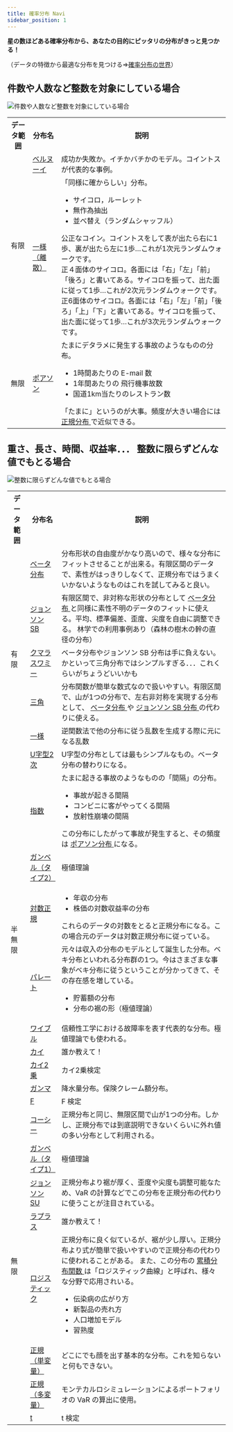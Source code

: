 ```yaml
---
title: 確率分布 Navi
sidebar_position: 1
---
```


**星の数ほどある確率分布から、あなたの目的にピッタリの分布がきっと見つかる！**

（データの特徴から最適な分布を見つける⇒[確率分布の世界](/docs/gallery-of-distributions/)）

## 件数や人数など整数を対象にしている場合

![件数や人数など整数を対象にしている場合](./../assets/movies/DiscreteDistribution.gif)

<table>
  <tbody>
    <tr>
      <th>データ範囲</th>
      <th>分布名</th>
      <th>説明</th>
    </tr>
    <tr>
      <td rowspan="2">有限</td>
      <td>
        <a href="/ja/docs/gallery-of-distributions/bernoulli-distribution">
          ベルヌーイ
        </a>
      </td>
      <td>成功か失敗か。イチかバチかのモデル。コイントスが代表的な事例。</td>
    </tr>
    <tr>
      <td>
        <a href="/ja/docs/gallery-of-distributions/uniform-distribution-discrete">
          一様（離散）
        </a>
      </td>
      <td>
        「同様に確からしい」分布。
        <ul>
          <li>サイコロ，ルーレット</li>
          <li>無作為抽出</li>
          <li>並べ替え（ランダムシャッフル）</li>
        </ul>
        公正なコイン。コイントスをして表が出たら右に1歩、裏が出たら左に1歩…これが1次元ランダムウォークです。
        <br />
        正４面体のサイコロ。各面には「右」「左」「前」「後ろ」と書いてある。サイコロを振って、出た面に従って1歩…これが2次元ランダムウォークです。
        <br />
        正6面体のサイコロ。各面には「右」「左」「前」「後ろ」「上」「下」と書いてある。サイコロを振って、出た面に従って1歩…これが3次元ランダムウォークです。
      </td>
    </tr>
    <tr>
      <td>無限</td>
      <td>
        <a href="/ja/docs/gallery-of-distributions/poisson-distribution">
          ポアソン
        </a>
      </td>
      <td>
        たまにデタラメに発生する事故のようなものの分布。
        <ul>
          <li>1時間あたりの E-mail 数</li>
          <li>1年間あたりの 飛行機事故数</li>
          <li>国道1km当たりのレストラン数</li>
        </ul>
        「たまに」というのが大事。頻度が大きい場合には
        <a href="/ja/docs/gallery-of-distributions/normal-distribution-single">
          正規分布
        </a>
        で近似できる。
      </td>
    </tr>
  </tbody>
</table>

## 重さ、長さ、時間、収益率．．． 整数に限らずどんな値でもとる場合

![整数に限らずどんな値でもとる場合](./../assets/movies/ContinuousDistribution.gif)

<table>
  <tbody>
    <tr>
      <th>データ範囲</th>
      <th>分布名</th>
      <th>説明</th>
    </tr>
    <tr>
      <td rowspan="6">有限</td>
      <td>
        <a href="/ja/docs/gallery-of-distributions/beta-distribution">
          ベータ分布
        </a>
      </td>
      <td>
        分布形状の自由度がかなり高いので、様々な分布にフィットさせることが出来る。有限区間のデータで、素性がはっきりしなくて、正規分布ではうまくいかないようなものはこれを試してみると良い。
      </td>
    </tr>
    <tr>
      <td>
        <a href="/ja/docs/gallery-of-distributions/johnson-sb-distribution">
          ジョンソン SB
        </a>
      </td>
      <td>
        有限区間で、非対称な形状の分布として
        <a href="/ja/docs/gallery-of-distributions/beta-distribution">
          ベータ分布
        </a>
        と同様に素性不明のデータのフィットに使える。平均、標準偏差、歪度、尖度を自由に調整できる。
        林学での利用事例あり（森林の樹木の幹の直径の分布）
      </td>
    </tr>
    <tr>
      <td>
        <a href="/ja/docs/gallery-of-distributions/kumaraswamy-distribution">
          クマラスワミー
        </a>
      </td>
      <td>
        ベータ分布やジョンソン SB
        分布は手に負えない。かといって三角分布ではシンプルすぎる．．．これくらいがちょうどいいかも
      </td>
    </tr>
    <tr>
      <td>
        <a href="/ja/docs/gallery-of-distributions/triangular-distribution">
          三角
        </a>
      </td>
      <td>
        分布関数が簡単な数式なので扱いやすい。有限区間で、山が1つの分布で、左右非対称を実現する分布として、
        <a href="/ja/docs/gallery-of-distributions/beta-distribution">
          ベータ分布
        </a>
        や
        <a href="/ja/docs/gallery-of-distributions/johnson-sb-distribution">
          ジョンソン SB 分布
        </a>
        の代わりに使える。
      </td>
    </tr>
    <tr>
      <td>
        <a href="/ja/docs/gallery-of-distributions/uniform-distribution-continuous">
          一様
        </a>
      </td>
      <td>逆関数法で他の分布に従う乱数を生成する際に元になる乱数</td>
    </tr>
    <tr>
      <td>
        <a href="/ja/docs/gallery-of-distributions/u-quadratic-distribution">
          U字型2次
        </a>
      </td>
      <td>U字型の分布としては最もシンプルなもの。ベータ分布の替わりになる。</td>
    </tr>
    <tr>
      <td rowspan="9">半無限</td>
      <td>
        <a href="/ja/docs/gallery-of-distributions/exponential-distribution">
          指数
        </a>
      </td>
      <td>
        たまに起きる事故のようなものの「間隔」の分布。
        <ul>
          <li>事故が起きる間隔</li>
          <li>コンビニに客がやってくる間隔</li>
          <li>放射性崩壊の間隔</li>
        </ul>
        この分布にしたがって事故が発生すると、その頻度は
        <a href="/ja/docs/gallery-of-distributions/poisson-distribution">
          ポアソン分布
        </a>
        になる。
      </td>
    </tr>
    <tr>
      <td>
        <a href="/ja/docs/gallery-of-distributions/gumbel-type-ii-distribution">
          ガンベル（タイプ2）
        </a>
      </td>
      <td>極値理論</td>
    </tr>
    <tr>
      <td>
        <a href="/ja/docs/gallery-of-distributions/log-normal-distribution">
          対数正規
        </a>
      </td>
      <td>
        <ul>
          <li>年収の分布</li>
          <li>株価の対数収益率の分布</li>
        </ul>
        これらのデータの対数をとると正規分布になる。この場合元のデータは対数正規分布に従っている。
      </td>
    </tr>
    <tr>
      <td>
        <a href="/ja/docs/gallery-of-distributions/pareto-distribution">
          パレート
        </a>
      </td>
      <td>
        元々は収入の分布のモデルとして誕生した分布。ベキ分布といわれる分布群の1つ。今はさまざまな事象がベキ分布に従うということが分かってきて、その存在感を増している。
        <ul>
          <li>貯蓄額の分布</li>
          <li>分布の裾の形（極値理論）</li>
        </ul>
      </td>
    </tr>
    <tr>
      <td>
        <a href="/ja/docs/gallery-of-distributions/weibull-distribution">
          ワイブル
        </a>
      </td>
      <td>
        信頼性工学における故障率を表す代表的な分布。極値理論でも使われる。
      </td>
    </tr>
    <tr>
      <td>
        <a href="/ja/docs/gallery-of-distributions/chi-distribution">カイ</a>
      </td>
      <td>誰か教えて！</td>
    </tr>
    <tr>
      <td>
        <a href="/ja/docs/gallery-of-distributions/chi-square-distribution">
          カイ2乗
        </a>
      </td>
      <td>カイ2乗検定</td>
    </tr>
    <tr>
      <td>
        <a href="/ja/docs/gallery-of-distributions/gamma-distribution">
          ガンマ
        </a>
      </td>
      <td>降水量分布。保険クレーム額分布。</td>
    </tr>
    <tr>
      <td>
        <a href="/ja/docs/gallery-of-distributions/f-distribution">F</a>
      </td>
      <td>F 検定</td>
    </tr>
    <tr>
      <td rowspan="8">無限</td>
      <td>
        <a href="/ja/docs/gallery-of-distributions/cauchy-distribution">
          コーシー
        </a>
      </td>
      <td>
        正規分布と同じ、無限区間で山が1つの分布。しかし、正規分布では到底説明できないくらいに外れ値の多い分布として利用される。
      </td>
    </tr>
    <tr>
      <td>
        <a href="/ja/docs/gallery-of-distributions/gumbel-type-i-distribution">
          ガンベル（タイプ1）
        </a>
      </td>
      <td>極値理論</td>
    </tr>
    <tr>
      <td>
        <a href="/ja/docs/gallery-of-distributions/johnson-su-distribution">
          ジョンソン SU
        </a>
      </td>
      <td>
        正規分布より裾が厚く、歪度や尖度も調整可能なため、VaR
        の計算などでこの分布を正規分布の代わりに使うことが注目されている。
      </td>
    </tr>
    <tr>
      <td>
        <a href="/ja/docs/gallery-of-distributions/laplace-distribution">
          ラプラス
        </a>
      </td>
      <td>誰か教えて！</td>
    </tr>
    <tr>
      <td>
        <a href="/ja/docs/gallery-of-distributions/logistic-distribution">
          ロジスティック
        </a>
      </td>
      <td>
        正規分布に良く似ているが、裾が少し厚い。正規分布より式が簡単で扱いやすいので正規分布の代わりに使われることがある。
        また、この分布の
        <a href="/ja/docs/glossary#cumulative-distribution-function">
          累積分布関数
        </a>
        は「ロジスティック曲線」と呼ばれ、様々な分野で応用されいる。
        <ul>
          <li>伝染病の広がり方</li>
          <li>新製品の売れ方</li>
          <li>人口増加モデル</li>
          <li>習熟度</li>
        </ul>
      </td>
    </tr>
    <tr>
      <td>
        <a href="/ja/docs/gallery-of-distributions/normal-distribution-single">
          正規（単変量）
        </a>
      </td>
      <td>どこにでも顔を出す基本的な分布。これを知らないと何もできない。</td>
    </tr>
    <tr>
      <td>
        <a href="/ja/docs/gallery-of-distributions/normal-distribution-multi">
          正規（多変量）
        </a>
      </td>
      <td>
        モンテカルロシミュレーションによるポートフォリオの VaR の算出に使用。
      </td>
    </tr>
    <tr>
      <td>
        <a href="/ja/docs/gallery-of-distributions/t-distribution">t</a>
      </td>
      <td>t 検定</td>
    </tr>
  </tbody>
</table>
